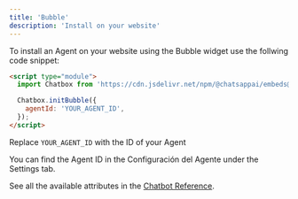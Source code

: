 ```yaml
---
title: 'Bubble'
description: 'Install on your website'
---
```


To install an Agent on your website using the Bubble widget use the follwing code snippet:

```html
<script type="module">
  import Chatbox from 'https://cdn.jsdelivr.net/npm/@chatsappai/embeds@1.0.231/dist/chatbox/index.min.js';

  Chatbox.initBubble({
    agentId: 'YOUR_AGENT_ID',
  });
</script>
```

Replace `YOUR_AGENT_ID` with the ID of your Agent

<Note>
  You can find the Agent ID in the Configuración del Agente under the Settings tab.
</Note>

See all the available attributes in the [Chatbot Reference](/widgets/chatbot/reference).
